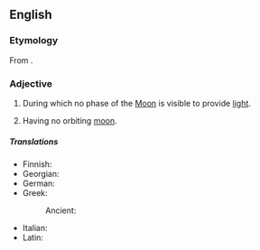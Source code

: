 ==English==

===Etymology===
From {{suffix|en|moon|less}}.

===Adjective===
{{en-adj|-}}

# {{lb|en|of a night}} During which no phase of the [[Moon]] is visible to provide [[light]].
# {{lb|en|of a planet}} Having no orbiting [[moon]].

=====Translations=====
{{trans-top|during which the Moon is not visible}}
* Finnish: {{l|fi|kuuton}}
* Georgian: {{t|ka|უმთვარო}}
* German: {{t+|de|mondlos}}
* Greek:
*: Ancient: {{t|grc|ἀσέληνος}}
{{trans-mid}}
* Italian: {{t+|it|illune}}
* Latin: {{l|la|illūnis}}
{{trans-bottom}}